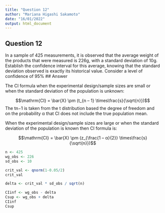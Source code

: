 ```yaml
---
title: "Question 12"
author: "Mariana Higashi Sakamoto"
date: "16/01/2022"
output: html_document
---
```


## Question 12

  In a sample of 425 measurements, it is observed that the average weight of the products that were measured is 226g, with a standard deviation of 10g. 
  Establish the confidence interval for this average, knowing that the standard deviation observed is exactly its historical value. Consider a level of confidence of 95%
## Answer

The CI formula when the experimental design/sample sizes are small or when the standard deviation of the population is unknown:

$$\mathrm{CI} = \bar{X} \pm (t_{n – 1} \times\frac{s}{\sqrt{n}})$$
The tn−1 is taken from the t distribution based the degree of freedom and on the probability α that CI does not include the true population mean.

When the experimental design/sample sizes are large or when the standard deviation of the population is known then CI formula is:

$$\mathrm{CI} = \bar{X} \pm (z_{\frac{1 – α}{2}} \times\frac{s}{\sqrt{n}})$$


```r

n <- 425
wg_obs <- 226
sd_obs <- 10

crit_val <- qnorm(1-0.05/2)
crit_val

delta <- crit_val * sd_obs / sqrt(n)

CIinf <- wg_obs - delta
Csup <- wg_obs + delta
CIinf
Csup
```
